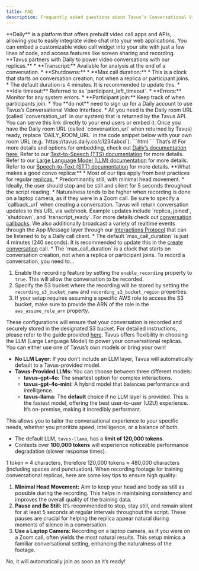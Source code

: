 ```yaml
---
title: FAQ
description: Frequently asked questions about Tavus’s Conversational Video Interface
---
```


<AccordionGroup>
<Accordion title="What is Daily?">
**Daily** is a platform that offers prebuilt video call apps and APIs, allowing you to easily integrate video chat into your web applications. You can embed a customizable video call widget into your site with just a few lines of code, and access features like screen sharing and recording. **Tavus partners with Daily to power video conversations with our replicas.**
</Accordion>
<Accordion title="How can I tell what’s happening in the room as a developer?">
* **Transcript:** Available for analysis at the end of a conversation.
* **Shutdowns:**
    * **Max call duration:**
        * This is a clock that starts on conversation creation, not when a replica or participant joins.
        * The default duration is 4 minutes. It is recommended to update this.
    * **Idle timeout:** Referred to as `participant_left_timeout`.
* **Errors:** Monitor for any system errors.
* **Participant join:** Keep track of when participants join.
</Accordion>
<Accordion title="Do I need a Daily account?">
* You **do not** need to sign up for a Daily account to use Tavus’s Conversational Video Interface.
* All you need is the Daily room URL (called `conversation_url` in our system) that is returned by the Tavus API. You can serve this link directly to your end users or embed it.
</Accordion>
<Accordion title="How do I embed the video stream/room?">
Once you have the Daily room URL (called `conversation_url` when returned by Tavus) ready, replace `DAILY_ROOM_URL` in the code snippet below with your own room URL (e.g. `https://tavus.daily.co/c1234abcd`).
```html
<html>
  <script crossorigin src="https://unpkg.com/@daily-co/daily-js"></script>
  <body>
    <script>
      call = window.Daily.createFrame();
      call.join({ url: 'DAILY_ROOM_URL' });
    </script>
  </body>
</html>
```
That’s it! For more details and options for embedding, check out <a href="https://docs.daily.co/guides/products/prebuilt#step-by-step-guide-embed-daily-prebuilt" target="_blank">Daily’s documentation here.</a>
</Accordion>
<Accordion title="How can I use my own TTS engine to power conversations?">
Refer to our <a href="/sections/conversational-video-interface/persona/tts" target='_blank'>Text-to-Speech (TTS) documentation</a> for more details.
</Accordion>
<Accordion title="How can I use my own LLM to power conversations?">
Refer to our <a href="/sections/conversational-video-interface/persona/llm" target='_blank'>Large Language Model (LLM) documentation</a> for more details.
</Accordion>
<Accordion title="How can I adjust the STT / VAD behavior?">
Refer to our <a href="/sections/conversational-video-interface/persona/stt" target='_blank'>Speech-to-Text (STT) documentation</a> for more details.
</Accordion>
<Accordion title="What are the recording instructions for a conversational replica?">
**What makes a good convo replica:**
* Most of our tips apply from best practices for regular <a href="/sections/replica/overview" target="_blank">replicas.</a>
* Predominantly still, with minimal head movement.
* Ideally, the user should stop and be still and silent for 5 seconds throughout the script reading.
* Naturalness tends to be higher when recording is done on a laptop camera, as if they were in a Zoom call.
</Accordion>
<Accordion title="How can I tell what’s happening in the stream/room as a developer?">
Be sure to specify a `callback_url` when creating a conversation. Tavus will return conversation updates to this URL via webhook. Example updates include `replica_joined`, `shutdown`, and `transcript_ready`. For more details check out <a href="https://docs.tavus.io/sections/conversational-video-interface/conversation-callbacks" target='_blank'>conversation callbacks</a>. We also additionally broadcast a variety of realtime events through the App Message layer through our <a href="/api-reference/interactions-protocol" target='_blank'>Interactions Protocol</a> that can be listened to by a Daily call client.
</Accordion>
<Accordion title="Why did the conversation end so quickly and suddenly?">
* The default `max_call_duration` is just 4 minutes (240 seconds). It is recommended to update this in the <a href="/api-reference/conversations/create-conversation" target='_blank'>create conversation</a> call.
* The `max_call_duration` is a clock that starts on conversation creation, not when a replica or participant joins.
</Accordion>
<Accordion title="How can I record a conversation?">
To record a conversation, you need to…

1. Enable the recording feature by setting the `enable_recording` property to `true`. This will allow the conversation to be recorded.
2. Specify the S3 bucket where the recording will be stored by setting the `recording_s3_bucket_name` and `recording_s3_bucket_region` properties.
3. If your setup requires assuming a specific AWS role to access the S3 bucket, make sure to provide the ARN of the role in the `aws_assume_role_arn` property.

These configurations will ensure that your conversation is recorded and securely stored in the designated S3 bucket. For detailed instructions, please refer to the guide provided <a href='/sections/conversational-video-interface/quickstart/conversation-recordings' target='_blank'>here</a>.
</Accordion>
<Accordion title="What LLM (Large Language Model) does Tavus use to power the conversational replicas?">
Tavus offers flexibility in choosing the LLM (Large Language Model) to power your conversational replicas. You can either use one of Tavus’s own models or bring your own!

* **No LLM Layer:** If you don’t include an LLM layer, Tavus will automatically default to a Tavus-provided model.
* **Tavus-Provided LLMs:** You can choose between three different models:
    * **tavus-gpt-4o:** The smartest option for complex interactions.
    * **tavus-gpt-4o-mini:** A hybrid model that balances performance and intelligence.
    * **tavus-llama:** The **default** choice if no LLM layer is provided. This is the fastest model, offering the best user-to-user (U2U) experience. It’s on-premise, making it incredibly performant.

This allows you to tailor the conversational experience to your specific needs, whether you prioritize speed, intelligence, or a balance of both.
</Accordion>
<Accordion title="What is the maximum context window supported by the default LLM?">
* The default LLM, `tavus-llama`, has a **limit of 120,000 tokens**.
* Contexts over **100,000 tokens** will experience noticeable performance degradation (slower response times).
<Tip>
1 token ≈ 4 characters, therefore 120,000 tokens ≈ 480,000 characters (including spaces and punctuation).
</Tip>
</Accordion>
<Accordion title="What are some recording tips for producing high quality conversational replica training footage?">
When recording footage for training conversational replicas, here are some key tips to ensure high quality:

1. **Minimal Head Movement:** Aim to keep your head and body as still as possible during the recording. This helps in maintaining consistency and improves the overall quality of the training data.
2. **Pause and Be Still:** It’s recommended to stop, stay still, and remain silent for at least 5 seconds at regular intervals throughout the script. These pauses are crucial for helping the replica appear natural during moments of silence in a conversation.
3. **Use a Laptop Camera:** Recording on a laptop camera, as if you were on a Zoom call, often yields the most natural results. This setup mimics a familiar conversational setting, enhancing the naturalness of the footage.
</Accordion>
<Accordion title="Do I need to invite the replica to the meeting room?">
No, it will automatically join as soon as it’s ready!
</Accordion>
</AccordionGroup>
